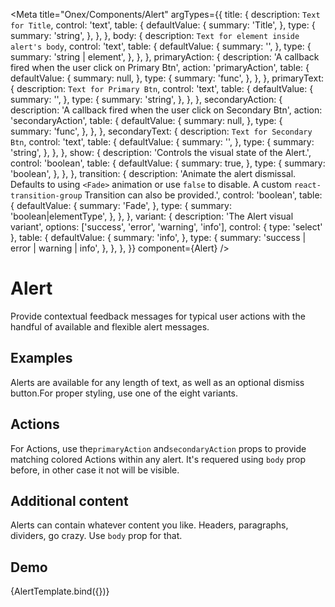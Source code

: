 <!-- Alert.mdx -->


<Meta
  title="Onex/Components/Alert"
  argTypes={{
    title: {
      description: `Text for Title`,
      control: 'text',
      table: {
        defaultValue: {
          summary: 'Title',
        },
        type: {
          summary: 'string',
        },
      },
    },
    body: {
      description: `Text for element inside alert's body`,
      control: 'text',
      table: {
        defaultValue: {
          summary: '',
        },
        type: {
          summary: 'string | element',
        },
      },
    },
    primaryAction: {
      description: 'A callback fired when the user click on Primary Btn',
      action: 'primaryAction',
      table: {
        defaultValue: {
          summary: null,
        },
        type: {
          summary: 'func',
        },
      },
    },
    primaryText: {
      description: `Text for Primary Btn`,
      control: 'text',
      table: {
        defaultValue: {
          summary: '',
        },
        type: {
          summary: 'string',
        },
      },
    },
    secondaryAction: {
      description: 'A callback fired when the user click on Secondary Btn',
      action: 'secondaryAction',
      table: {
        defaultValue: {
          summary: null,
        },
        type: {
          summary: 'func',
        },
      },
    },
    secondaryText: {
      description: `Text for Secondary Btn`,
      control: 'text',
      table: {
        defaultValue: {
          summary: '',
        },
        type: {
          summary: 'string',
        },
      },
    },
    show: {
      description: 'Controls the visual state of the Alert.',
      control: 'boolean',
      table: {
        defaultValue: {
          summary: true,
        },
        type: {
          summary: 'boolean',
        },
      },
    },
    transition: {
      description:
        'Animate the alert dismissal. Defaults to using ```<Fade>``` animation or use ```false``` to disable. A custom ```react-transition-group``` Transition can also be provided.',
      control: 'boolean',
      table: {
        defaultValue: {
          summary: 'Fade',
        },
        type: {
          summary: 'boolean|elementType',
        },
      },
    },
    variant: {
      description: 'The Alert visual variant',
      options: ['success', 'error', 'warning', 'info'],
      control: { type: 'select' },
      table: {
        defaultValue: {
          summary: 'info',
        },
        type: {
          summary: 'success | error | warning | info',
        },
      },
    },
  }}
  component={Alert}
/>


# Alert

Provide contextual feedback messages for typical user actions with the handful of available and flexible alert messages.

## Examples

Alerts are available for any length of text, as well as an optional dismiss button.For proper styling, use one of the eight variants.

<Canvas>
  <Story name="Examples" story={stories.Examples} />
</Canvas>

## Actions

For Actions, use the`primaryAction` and`secondaryAction` props to provide matching colored Actions within any alert. It's requered using `body` prop before, in other case it not will be visible.

<Canvas>
  <Story name="Actions" story={stories.Actions} />
</Canvas>

## Additional content

Alerts can contain whatever content you like. Headers, paragraphs, dividers, go crazy. Use `body` prop for that.

<Canvas>
  <Story name="AdditionalContent" story={stories.AdditionalContent} />
</Canvas>

## Demo

<Canvas>
  <Story
    name="Demo"
    args={{
      title: 'This is a demo warning alert!',
      variant: 'warning',
      show: true,
      primaryAction: null,
      secondaryAction: null,
    }}
  >
    {AlertTemplate.bind({})}
  </Story>
</Canvas>

<ArgsTable story="Demo" />
